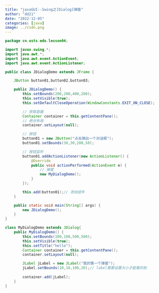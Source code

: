 ```yaml
---
title: "javaGUI--Swing之[Dialog]弹窗"
author: "dd21"
date: "2022-12-05" 
categories: [java]
image: ../csdn.png
---
```



```java
package cn.usts.edu.lesson04;

import javax.swing.*;
import java.awt.*;
import java.awt.event.ActionEvent;
import java.awt.event.ActionListener;

public class JDialogDemo extends JFrame {

    JButton button01,button02,button03;

    public JDialogDemo() {
        this.setBounds(200,200,400,200);
        this.setVisible(true);
        this.setDefaultCloseOperation(WindowConstants.EXIT_ON_CLOSE);

        // 获取容器
        Container container = this.getContentPane();
        // 绝对布局
        container.setLayout(null);

        // 按钮
        button01 = new JButton("点击弹出一个对话框");
        button01.setBounds(30,30,200,50);

        // 按钮监听
        button01.addActionListener(new ActionListener() {
            @Override
            public void actionPerformed(ActionEvent e) {
                // 弹窗
                new MyDialogDemo();
            }
        });

        this.add(button01);// 添加组件
    }

    public static void main(String[] args) {
        new JDialogDemo();
    }
}

class MyDialogDemo extends JDialog{
    public MyDialogDemo() {
        this.setBounds(100,100,500,500);
        this.setVisible(true);
        this.setTitle("hello");
        Container container = this.getContentPane();
        container.setLayout(null);

        JLabel jLabel = new JLabel("我的第一个弹窗");
        jLabel.setBounds(10,10,100,20);// label需要设置大小才能看的到
        
        container.add(jLabel);
    }
}




























```

